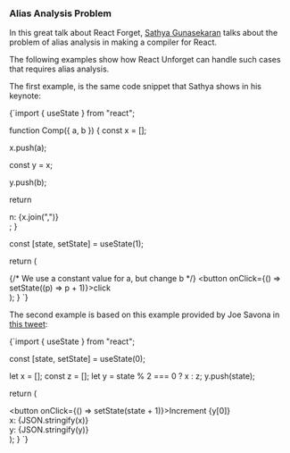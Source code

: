 
### Alias Analysis Problem

In this great talk about React Forget, [Sathya Gunasekaran](https://twitter.com/_gsathya) talks about the problem of alias analysis in making a compiler for React.

The following examples show how React Unforget can handle such cases that requires alias analysis.

The first example, is the same code snippet that Sathya shows in his keynote:

<DynamicLiveCodeSandpack previewClassName="h-44">
{`import { useState } from "react";

function Comp({ a, b }) {
  const x = [];

  x.push(a);

  const y = x;

  y.push(b);

  return <div>n: {x.join(",")}</div>;
}

  const [state, setState] = useState(1);

  return (
    <div>
      {/* We use a constant value for a, but change b */}
      <Comp a={1} b={state} />
      <button onClick={() => setState((p) => p + 1)}>click</button>
    </div>
  );
}
`}

</DynamicLiveCodeSandpack>

The second example is based on this example provided by Joe Savona in [this tweet](https://twitter.com/en_JS/status/1763621588791116241):

<DynamicLiveCodeSandpack previewClassName="h-44">
{`import { useState } from "react";

  const [state, setState] = useState(0);

  let x = [];
  const z = [];
  let y = state % 2 === 0 ? x : z;
  y.push(state);

  return (
    <div>
      <button onClick={() => setState(state + 1)}>Increment</button>
      {y[0]}
      <br />
      x: {JSON.stringify(x)}
      <br />
      y: {JSON.stringify(y)}
    </div>
  );
} 
`}

</DynamicLiveCodeSandpack>